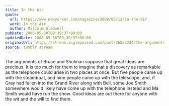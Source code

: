 ```yaml
---
title: In the Air
quote:
  url: https://www.newyorker.com/magazine/2008/05/12/in-the-air
  work: In the Air
  author: Malcolm Gladwell
pubDate: 2008-05-30T09:39:37+00:00
updatedDate: 2008-05-30T09:39:37+00:00
originalUrl: https://stream.anglepoised.com/post/36553234/the-arguments-of-bruce-and-shulman-suppose-that
source: tumblr stream
---
```


The arguments of Bruce and Shulman suppose that great ideas are precious. It is too much for them to imagine that a discovery as remarkable as the telephone could arise in two places at once. But five people came up with the steamboat, and nine people came up with the telescope, and, if Gray had fallen into the Grand River along with Bell, some Joe Smith somewhere would likely have come up with the telephone instead and Ma Smith would have run the show. Good ideas are out there for anyone with the wit and the will to find them.

